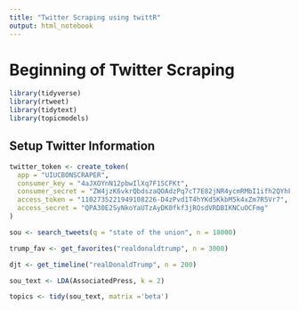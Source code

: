 ```yaml
---
title: "Twitter Scraping using twittR"
output: html_notebook
---
```


# Beginning of Twitter Scraping

```r
library(tidyverse)
library(rtweet)
library(tidytext)
library(topicmodels)
```

## Setup Twitter Information

```r
twitter_token <- create_token(
  app = "UIUCBONSCRAPER",
  consumer_key = "4aJXOYnN12pbwIlXq7F1SCFKt",
  consumer_secret = "ZW4jzK6vkrQbdszaQOAdzPq7cT7E82jNR4ycmRMbI1ifh2QYhF",
  access_token = "1102735221949108226-D4zPvd1T4hYKd5KkbM5k4xZm7R5Vr7",
  access_secret = "QPA30E2SyNkoYaUTzAyDK0fkf3jROsdVRDBIKNCuOCFmg"
)
```

```r
sou <- search_tweets(q = "state of the union", n = 18000)
```
```r
trump_fav <- get_favorites("realdonaldtrump", n = 3000)
```

```r
djt <- get_timeline("realDonaldTrump", n = 200)
```


```r
sou_text <- LDA(AssociatedPress, k = 2)
```


```r
topics <- tidy(sou_text, matrix ='beta')
```




